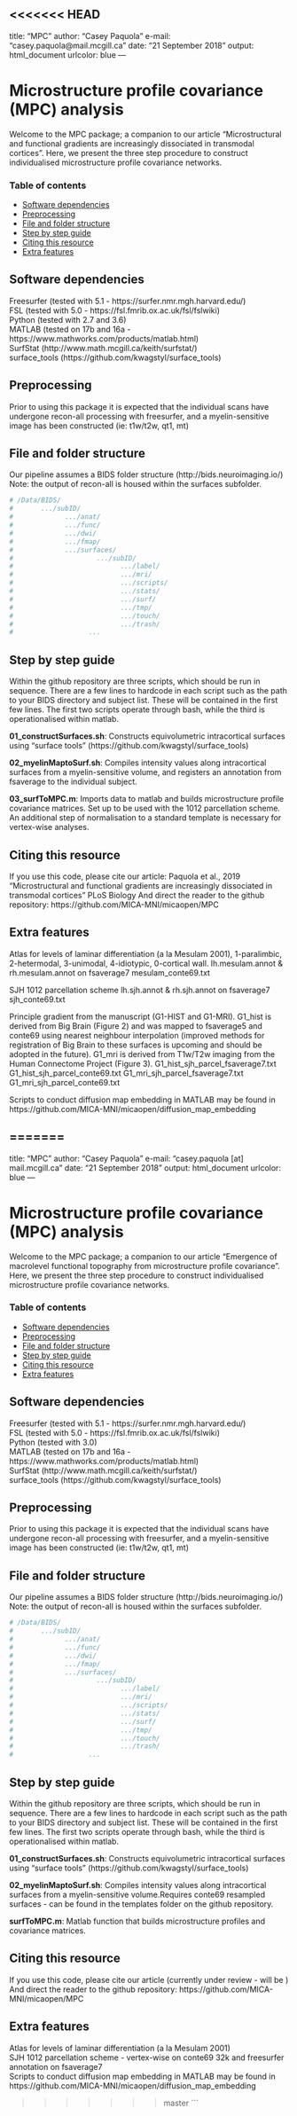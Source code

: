 <<<<<<< HEAD
---
title: "MPC"
author: "Casey Paquola"
e-mail: "casey.paquola@mail.mcgill.ca"
date: "21 September 2018"
output: html_document
urlcolor: blue
---

# Microstructure profile covariance (MPC) analysis
Welcome to the MPC package; a companion to our article "Microstructural and functional gradients are increasingly dissociated in transmodal cortices". Here, we present the three step procedure to construct individualised microstructure profile covariance networks.

### Table of contents
* [Software dependencies](#software-dependencies)   
* [Preprocessing](#preprocessing)   
* [File and folder structure](#file-and-folder-structure)   
* [Step by step guide](#step-by-step-guide)   
* [Citing this resource](#citing-this-resource)   
* [Extra features](#extra-features)   

## Software dependencies
Freesurfer (tested with 5.1 - https://surfer.nmr.mgh.harvard.edu/)   
FSL (tested with 5.0 - https://fsl.fmrib.ox.ac.uk/fsl/fslwiki)   
Python (tested with 2.7 and 3.6)   
MATLAB (tested on 17b and 16a - https://www.mathworks.com/products/matlab.html)   
SurfStat (http://www.math.mcgill.ca/keith/surfstat/)   
surface_tools (https://github.com/kwagstyl/surface_tools)   

## Preprocessing
Prior to using this package it is expected that the individual scans have undergone recon-all processing with freesurfer, and a myelin-sensitive image has been constructed (ie: t1w/t2w, qt1, mt)

## File and folder structure
Our pipeline assumes a BIDS folder structure (http://bids.neuroimaging.io/)
Note: the output of recon-all is housed within the surfaces subfolder.
```r
# /Data/BIDS/   
#       .../subID/   
#             .../anat/  
#             .../func/  
#             .../dwi/   
#             .../fmap/   
#             .../surfaces/   
#                     .../subID/   
#                           .../label/   
#                           .../mri/   
#                           .../scripts/   
#                           .../stats/   
#                           .../surf/   
#                           .../tmp/   
#                           .../touch/   
#                           .../trash/   
#                   ...   
```   

## Step by step guide
Within the github repository are three scripts, which should be run in sequence. There are a few lines to hardcode in each script such as the path to your BIDS directory and subject list. These will be contained in the first few lines. The first two scripts operate through bash, while the third is operationalised within matlab. 

**01_constructSurfaces.sh**: Constructs equivolumetric intracortical surfaces using "surface tools" (https://github.com/kwagstyl/surface_tools)

**02_myelinMaptoSurf.sh**: Compiles intensity values along intracortical surfaces from a myelin-sensitive volume, and registers an annotation from fsaverage to the individual subject.

**03_surfToMPC.m**: Imports data to matlab and builds microstructure profile covariance matrices. Set up to be used with the 1012 parcellation scheme. An additional step of normalisation to a standard template is necessary for vertex-wise analyses. 

## Citing this resource
If you use this code, please cite our article:  Paquola et al., 2019 "Microstructural and functional gradients are increasingly dissociated in transmodal cortices" PLoS Biology
And direct the reader to the github repository: https://github.com/MICA-MNI/micaopen/MPC

## Extra features
Atlas for levels of laminar differentiation (a la Mesulam 2001), 1-paralimbic, 2-hetermodal, 3-unimodal, 4-idiotypic, 0-cortical wall. 
  lh.mesulam.annot & rh.mesulam.annot on fsaverage7
  mesulam_conte69.txt

SJH 1012 parcellation scheme
  lh.sjh.annot & rh.sjh.annot on fsaverage7
  sjh_conte69.txt

Principle gradient from the manuscript (G1-HIST and G1-MRI). G1_hist is derived from Big Brain (Figure 2) and was mapped to fsaverage5 and conte69 using nearest neighbour interpolation (improved methods for registration of Big Brain to these surfaces is upcoming and should be adopted in the future). G1_mri is derived from T1w/T2w imaging from the Human Connectome Project (Figure 3). 
  G1_hist_sjh_parcel_fsaverage7.txt
  G1_hist_sjh_parcel_conte69.txt
  G1_mri_sjh_parcel_fsaverage7.txt
  G1_mri_sjh_parcel_conte69.txt

Scripts to conduct diffusion map embedding in MATLAB may be found in https://github.com/MICA-MNI/micaopen/diffusion_map_embedding   

=======
---
title: "MPC"
author: "Casey Paquola"
e-mail: "casey.paquola [at] mail.mcgill.ca"
date: "21 September 2018"
output: html_document
urlcolor: blue
---

# Microstructure profile covariance (MPC) analysis
Welcome to the MPC package; a companion to our article "Emergence of macrolevel functional topography from microstructure profile covariance". Here, we present the three step procedure to construct individualised microstructure profile covariance networks.

### Table of contents
* [Software dependencies](#software-dependencies)   
* [Preprocessing](#preprocessing)   
* [File and folder structure](#file-and-folder-structure)   
* [Step by step guide](#step-by-step-guide)   
* [Citing this resource](#citing-this-resource)   
* [Extra features](#extra-features)   

## Software dependencies
Freesurfer (tested with 5.1 - https://surfer.nmr.mgh.harvard.edu/)   
FSL (tested with 5.0 - https://fsl.fmrib.ox.ac.uk/fsl/fslwiki)   
Python (tested with 3.0)   
MATLAB (tested on 17b and 16a - https://www.mathworks.com/products/matlab.html)   
SurfStat (http://www.math.mcgill.ca/keith/surfstat/)   
surface_tools (https://github.com/kwagstyl/surface_tools)   

## Preprocessing
Prior to using this package it is expected that the individual scans have undergone recon-all processing with freesurfer, and a myelin-sensitive image has been constructed (ie: t1w/t2w, qt1, mt)

## File and folder structure
Our pipeline assumes a BIDS folder structure (http://bids.neuroimaging.io/)
Note: the output of recon-all is housed within the surfaces subfolder.
```{r, echo=TRUE}
# /Data/BIDS/   
#       .../subID/   
#             .../anat/  
#             .../func/  
#             .../dwi/   
#             .../fmap/   
#             .../surfaces/   
#                     .../subID/   
#                           .../label/   
#                           .../mri/   
#                           .../scripts/   
#                           .../stats/   
#                           .../surf/   
#                           .../tmp/   
#                           .../touch/   
#                           .../trash/   
#                   ...   
```   

## Step by step guide
Within the github repository are three scripts, which should be run in sequence. There are a few lines to hardcode in each script such as the path to your BIDS directory and subject list. These will be contained in the first few lines. The first two scripts operate through bash, while the third is operationalised within matlab. 

**01_constructSurfaces.sh**: Constructs equivolumetric intracortical surfaces using "surface tools" (https://github.com/kwagstyl/surface_tools)

**02_myelinMaptoSurf.sh**: Compiles intensity values along intracortical surfaces from a myelin-sensitive volume.Requires conte69 resampled surfaces - can be found in the templates folder on the github repository.

**surfToMPC.m**: Matlab function that builds microstructure profiles and covariance matrices.

## Citing this resource
If you use this code, please cite our article (currently under review - will be )
And direct the reader to the github repository: https://github.com/MICA-MNI/micaopen/MPC

## Extra features
Atlas for levels of laminar differentiation (a la Mesulam 2001)   
SJH 1012 parcellation scheme - vertex-wise on conte69 32k and freesurfer annotation on fsaverage7   
Scripts to conduct diffusion map embedding in MATLAB may be found in https://github.com/MICA-MNI/micaopen/diffusion_map_embedding      

>>>>>>> master
```
